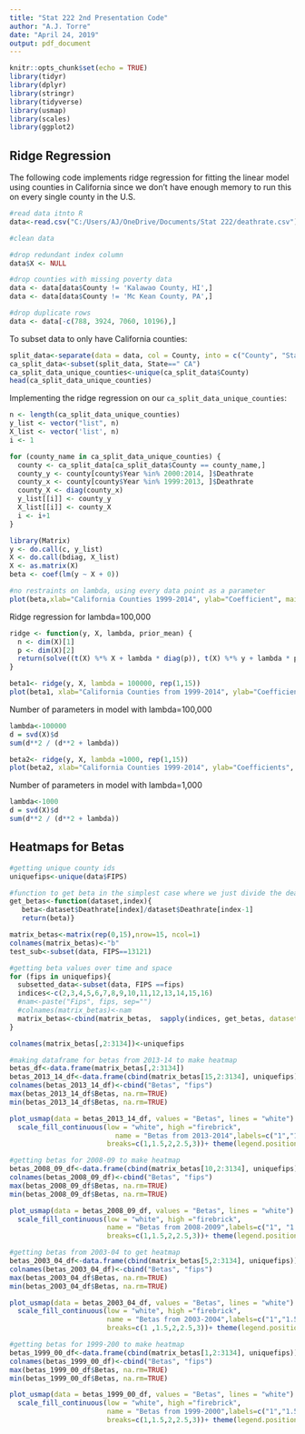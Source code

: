 ---
title: "Stat 222 2nd Presentation Code"
author: "A.J. Torre"
date: "April 24, 2019"
output: pdf_document
---

```{r setup, include=FALSE}
knitr::opts_chunk$set(echo = TRUE)
library(tidyr)
library(dplyr)
library(stringr)
library(tidyverse)
library(usmap)
library(scales)
library(ggplot2)
```


## Ridge Regression

The following code implements ridge regression for fitting the linear model using counties in California since we don't have enough memory to run this on every single county in the U.S.

```{r}
#read data itnto R
data<-read.csv("C:/Users/AJ/OneDrive/Documents/Stat 222/deathrate.csv")

#clean data

#drop redundant index column
data$X <- NULL

#drop counties with missing poverty data
data <- data[data$County != 'Kalawao County, HI',]
data <- data[data$County != 'Mc Kean County, PA',]

#drop duplicate rows
data <- data[-c(788, 3924, 7060, 10196),]
```

To subset data to only have California counties:

```{r}
split_data<-separate(data = data, col = County, into = c("County", "State"), sep = ",")
ca_split_data<-subset(split_data, State==" CA")
ca_split_data_unique_counties<-unique(ca_split_data$County)
head(ca_split_data_unique_counties)
```
Implementing the ridge regression on our `ca_split_data_unique_counties`:
```{r}
n <- length(ca_split_data_unique_counties)
y_list <- vector("list", n)
X_list <- vector('list', n)
i <- 1

for (county_name in ca_split_data_unique_counties) {
  county <- ca_split_data[ca_split_data$County == county_name,]
  county_y <- county[county$Year %in% 2000:2014, ]$Deathrate
  county_x <- county[county$Year %in% 1999:2013, ]$Deathrate
  county_X <- diag(county_x)
  y_list[[i]] <- county_y
  X_list[[i]] <- county_X
  i <- i+1
}

library(Matrix)
y <- do.call(c, y_list)
X <- do.call(bdiag, X_list)
X <- as.matrix(X)
beta <- coef(lm(y ~ X + 0))

#no restraints on lambda, using every data point as a parameter
plot(beta,xlab="California Counties 1999-2014", ylab="Coefficient", main="Deathrate Coefficients for California Counties from 1999-2014")

```
Ridge regression for lambda=100,000
```{r}
ridge <- function(y, X, lambda, prior_mean) {
  n <- dim(X)[1]
  p <- dim(X)[2]
  return(solve((t(X) %*% X + lambda * diag(p)), t(X) %*% y + lambda * prior_mean))
}

beta1<- ridge(y, X, lambda = 100000, rep(1,15))
plot(beta1, xlab="California Counties from 1999-2014", ylab="Coefficients w/ Lambda=100,000", main="Deathrate Coefficients for Lambda=100,000 W/ California Counties")


```
Number of parameters in model with lambda=100,000
```{r}
lambda<-100000
d = svd(X)$d
sum(d**2 / (d**2 + lambda))
```

```{r}
beta2<- ridge(y, X, lambda =1000, rep(1,15))
plot(beta2, xlab="California Counties 1999-2014", ylab="Coefficients", main="Ridge Regression with Lambda Equals 1000")
```
Number of parameters in model with lambda=1,000
```{r}
lambda<-1000
d = svd(X)$d
sum(d**2 / (d**2 + lambda))
```
## Heatmaps for Betas

```{r}
#getting unique county ids
uniquefips<-unique(data$FIPS)

#function to get beta in the simplest case where we just divide the death rate of one year by the previous year's death rate
get_betas<-function(dataset,index){
   beta<-dataset$Deathrate[index]/dataset$Deathrate[index-1]
   return(beta)}
```

```{r}
matrix_betas<-matrix(rep(0,15),nrow=15, ncol=1)
colnames(matrix_betas)<-"b"
test_sub<-subset(data, FIPS==13121)

#getting beta values over time and space
for (fips in uniquefips){
  subsetted_data<-subset(data, FIPS ==fips)
  indices<-c(2,3,4,5,6,7,8,9,10,11,12,13,14,15,16)
  #nam<-paste("Fips", fips, sep="")
  #colnames(matrix_betas)<-nam
  matrix_betas<-cbind(matrix_betas,  sapply(indices, get_betas, dataset=subsetted_data))
}

colnames(matrix_betas[,2:3134])<-uniquefips
```


```{r}
#making dataframe for betas from 2013-14 to make heatmap
betas_df<-data.frame(matrix_betas[,2:3134])
betas_2013_14_df<-data.frame(cbind(matrix_betas[15,2:3134], uniquefips))
colnames(betas_2013_14_df)<-cbind("Betas", "fips")
max(betas_2013_14_df$Betas, na.rm=TRUE)
min(betas_2013_14_df$Betas, na.rm=TRUE)

plot_usmap(data = betas_2013_14_df, values = "Betas", lines = "white") + 
  scale_fill_continuous(low = "white", high ="firebrick", 
                          name = "Betas from 2013-2014",labels=c("1","1.5","2","2.5","3"),
                        breaks=c(1,1.5,2,2.5,3))+ theme(legend.position = "right")
```

```{r}
#getting betas for 2008-09 to make heatmap
betas_2008_09_df<-data.frame(cbind(matrix_betas[10,2:3134], uniquefips))
colnames(betas_2008_09_df)<-cbind("Betas", "fips")
max(betas_2008_09_df$Betas, na.rm=TRUE)
min(betas_2008_09_df$Betas, na.rm=TRUE)

plot_usmap(data = betas_2008_09_df, values = "Betas", lines = "white") + 
  scale_fill_continuous(low = "white", high ="firebrick", 
                        name = "Betas from 2008-2009",labels=c("1", "1.5", "2","2.5", "3"),
                        breaks=c(1,1.5,2,2.5,3))+ theme(legend.position = "right")
```


```{r}
#getting betas from 2003-04 to get heatmap
betas_2003_04_df<-data.frame(cbind(matrix_betas[5,2:3134], uniquefips))
colnames(betas_2003_04_df)<-cbind("Betas", "fips")
max(betas_2003_04_df$Betas, na.rm=TRUE)
min(betas_2003_04_df$Betas, na.rm=TRUE)

plot_usmap(data = betas_2003_04_df, values = "Betas", lines = "white") + 
  scale_fill_continuous(low = "white", high ="firebrick", 
                        name = "Betas from 2003-2004",labels=c("1","1.5", "2","2.5" ,"3"),
                        breaks=c(1 ,1.5,2,2.5,3))+ theme(legend.position = "right")
```

```{r}
#getting betas for 1999-200 to make heatmap
betas_1999_00_df<-data.frame(cbind(matrix_betas[1,2:3134], uniquefips))
colnames(betas_1999_00_df)<-cbind("Betas", "fips")
max(betas_1999_00_df$Betas, na.rm=TRUE)
min(betas_1999_00_df$Betas, na.rm=TRUE)

plot_usmap(data = betas_1999_00_df, values = "Betas", lines = "white") + 
  scale_fill_continuous(low = "white", high ="firebrick", 
                        name = "Betas from 1999-2000",labels=c("1","1.5", "2","2.5", "3"),
                        breaks=c(1,1.5,2,2.5,3))+ theme(legend.position = "right")
```

